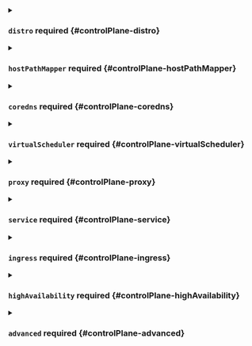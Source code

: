 


<details className="config-field" data-expandable="true">
<summary>

### `distro` <span className="config-field-required" data-required="false">required</span> <span className="config-field-type"></span> <span className="config-field-default"></span> <span className="config-field-enum"></span> {#controlPlane-distro}



</summary>

<PartialDistroreference />


</details>



<details className="config-field" data-expandable="true">
<summary>

### `hostPathMapper` <span className="config-field-required" data-required="false">required</span> <span className="config-field-type"></span> <span className="config-field-default"></span> <span className="config-field-enum"></span> {#controlPlane-hostPathMapper}



</summary>

<PartialHostpathmapperreference />


</details>



<details className="config-field" data-expandable="true">
<summary>

### `coredns` <span className="config-field-required" data-required="false">required</span> <span className="config-field-type"></span> <span className="config-field-default"></span> <span className="config-field-enum"></span> {#controlPlane-coredns}



</summary>

<PartialCorednsreference />


</details>



<details className="config-field" data-expandable="true">
<summary>

### `virtualScheduler` <span className="config-field-required" data-required="false">required</span> <span className="config-field-type"></span> <span className="config-field-default"></span> <span className="config-field-enum"></span> {#controlPlane-virtualScheduler}



</summary>

<PartialVirtualschedulerreference />


</details>



<details className="config-field" data-expandable="true">
<summary>

### `proxy` <span className="config-field-required" data-required="false">required</span> <span className="config-field-type"></span> <span className="config-field-default"></span> <span className="config-field-enum"></span> {#controlPlane-proxy}



</summary>

<PartialProxyreference />


</details>



<details className="config-field" data-expandable="true">
<summary>

### `service` <span className="config-field-required" data-required="false">required</span> <span className="config-field-type"></span> <span className="config-field-default"></span> <span className="config-field-enum"></span> {#controlPlane-service}



</summary>

<PartialServicereference />


</details>



<details className="config-field" data-expandable="true">
<summary>

### `ingress` <span className="config-field-required" data-required="false">required</span> <span className="config-field-type"></span> <span className="config-field-default"></span> <span className="config-field-enum"></span> {#controlPlane-ingress}



</summary>

<PartialIngressreference />


</details>



<details className="config-field" data-expandable="true">
<summary>

### `highAvailability` <span className="config-field-required" data-required="false">required</span> <span className="config-field-type"></span> <span className="config-field-default"></span> <span className="config-field-enum"></span> {#controlPlane-highAvailability}



</summary>

<PartialHighavailabilityreference />


</details>



<details className="config-field" data-expandable="true">
<summary>

### `advanced` <span className="config-field-required" data-required="false">required</span> <span className="config-field-type"></span> <span className="config-field-default"></span> <span className="config-field-enum"></span> {#controlPlane-advanced}



</summary>

<PartialAdvancedreference />


</details>

